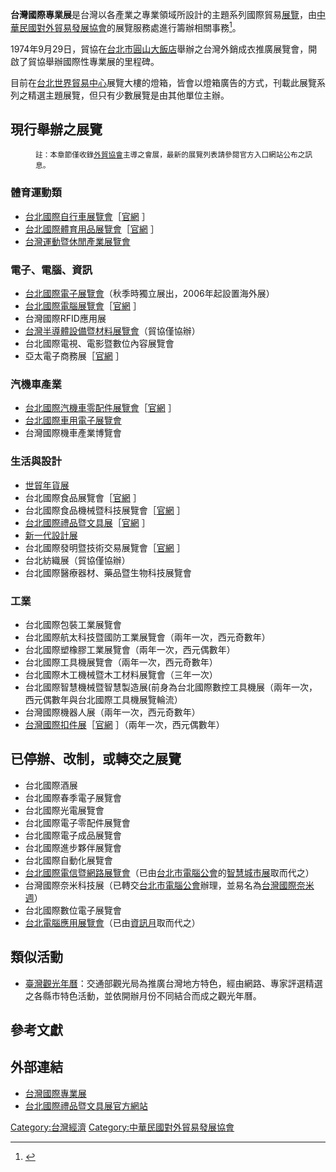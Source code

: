 {{Infobox recurring event
|native_name= Taiwan International Trade Shows
|native_name_lang= en
|image= 2008Computex Day5 TWTC Hall 1.jpg
|image_size= 240px
|caption= [[台北國際電腦展覽會|台北國際電腦展覽會]]，系列展覽代表作之一
|genre= 專業貿易展
|frequency= 根據各展覽狀況決定
|venue= [[台北世界貿易中心|台北世界貿易中心]]<br/>（部分含[[南港1館|南港1館]]或[[南港2館|南港2館]]）
|first= {{start date|1974|9|29}}<br />（台灣外銷成衣推廣展覽會）
|organised= [[中華民國對外貿易發展協會|中華民國對外貿易發展協會]]
|sponsor= [[台北世界貿易中心|台北世界貿易中心]]<br/>[[中國經濟通訊社|中國經濟通訊社]]
|website= {{URL|http://www.taiwantradeshows.com.tw}}
}}

'''台灣國際專業展'''是台灣以各產業之專業領域所設計的主題系列國際貿易[[展覽|展覽]]，由[[中華民國對外貿易發展協會|中華民國對外貿易發展協會]]的展覽服務處進行籌辦相關事務<ref>{{cite journal|language=zh-tw|publisher=[[逢甲大學|逢甲大學]]|title=會展產業分析及投資機會：台灣會展產業發展現況|url=http://www.fcu.edu.tw/wSite/public/Attachment/f1264147700344.pdf|author=經濟部投資業務處|date=2008年2月|accessdate=2019年10月24日|archive-date=2019年10月24日|archive-url=https://web.archive.org/web/20191024093428/http://www.fcu.edu.tw/wSite/public/Attachment/f1264147700344.pdf|dead-url=yes}}</ref>。

1974年9月29日，貿協在[[台北市|台北市]][[圓山大飯店|圓山大飯店]]舉辦之台灣外銷成衣推廣展覽會，開啟了貿協舉辦國際性專業展的里程碑。

目前在[[台北世界貿易中心|台北世界貿易中心]]展覽大樓的燈箱，皆會以燈箱廣告的方式，刊載此展覽系列之精選主題展覽，但只有少數展覽是由其他單位主辦。

==現行舉辦之展覽==
:<small>註：本章節僅收錄[[外貿協會|外貿協會]]主導之會展，最新的展覽列表請參閱官方入口網站公布之訊息。</small>
=== 體育運動類 ===
*[[台北國際自行車展覽會|台北國際自行車展覽會]]［[http://www.taipeicycle.com.tw/ 官網] {{Wayback|url=http://www.taipeicycle.com.tw/ |date=20201204050451 }}］
*[[台北國際體育用品展覽會|台北國際體育用品展覽會]]［[http://www.taispo.com.tw/ 官網] {{Wayback|url=http://www.taispo.com.tw/ |date=20200415103640 }}］
*[[台灣運動暨休閒產業展覽會|台灣運動暨休閒產業展覽會]]

=== 電子、電腦、資訊 ===
*[[台北國際電子展覽會|台北國際電子展覽會]]（秋季時獨立展出，2006年起設置海外展）
*[[台北國際電腦展覽會|台北國際電腦展覽會]]［[http://www.computextaipei.com.tw/ 官網] {{Wayback|url=http://www.computextaipei.com.tw/ |date=20201203202056 }}］
*台灣國際RFID應用展
*[[台灣半導體設備暨材料展覽會|台灣半導體設備暨材料展覽會]]（貿協僅協辦）
*台北國際電視、電影暨數位內容展覽會
*亞太電子商務展［[http://www.ecexpo.com.tw/zh_TW/index.html 官網] {{Wayback|url=http://www.ecexpo.com.tw/zh_TW/index.html |date=20171015184910 }}］

=== 汽機車產業 ===
*[[台北國際汽機車零配件展覽會|台北國際汽機車零配件展覽會]]［[http://www.taipeiampa.com.tw/ 官網] {{Wayback|url=http://www.taipeiampa.com.tw/ |date=20201205092004 }}］
*[[台北國際車用電子展覽會|台北國際車用電子展覽會]]
*台灣國際機車產業博覽會

=== 生活與設計 ===
*[[世貿年貨展|世貿年貨展]]
*台北國際食品展覽會［[http://www.foodtaipei.com.tw/ 官網] {{Wayback|url=http://www.foodtaipei.com.tw/ |date=20201108141850 }}］
*台北國際食品機械暨科技展覽會［[http://www.foodtech.com.tw/ 官網] {{Wayback|url=http://www.foodtech.com.tw/ |date=20190611165020 }}］
*[[台北國際禮品暨文具展|台北國際禮品暨文具展]]［[http://www.giftionery.net/zh_TW/index.html 官網] {{Wayback|url=http://www.giftionery.net/zh_TW/index.html |date=20200701220251 }}］
*[[新一代設計展|新一代設計展]]
*台北國際發明暨技術交易展覽會［[http://www.inventaipei.com.tw/ 官網] {{Wayback|url=http://www.inventaipei.com.tw/ |date=20201031212723 }}］
*台北紡織展（貿協僅協辦）
*台北國際醫療器材、藥品暨生物科技展覽會

=== 工業 ===
*台北國際包裝工業展覽會
*台北國際航太科技暨國防工業展覽會（兩年一次，西元奇數年）
*台北國際塑橡膠工業展覽會（兩年一次，西元偶數年）
*台北國際工具機展覽會（兩年一次，西元奇數年）
*台北國際木工機械暨木工材料展覽會（三年一次）
*台北國際智慧機械暨智慧製造展(前身為台北國際數控工具機展（兩年一次，西元偶數年與台北國際工具機展覽輪流）
*台灣國際機器人展（兩年一次，西元奇數年）
*[[台灣國際扣件展|台灣國際扣件展]]［[http://www.fastenertaiwan.com.tw/ 官網] {{Wayback|url=http://www.fastenertaiwan.com.tw/ |date=20201101201959 }}］（兩年一次，西元偶數年）

== 已停辦、改制，或轉交之展覽 ==
* 台北國際酒展
* 台北國際春季電子展覽會
* 台北國際光電展覽會
* 台北國際電子零配件展覽會
* 台北國際電子成品展覽會
* 台北國際進步夥伴展覽會
* 台北國際自動化展覽會
* [[台北國際電信暨網路展覽會|台北國際電信暨網路展覽會]]（已由[[台北市電腦公會|台北市電腦公會]]的[[智慧城市展|智慧城市展]]取而代之）
*台灣國際奈米科技展（已轉交[[台北市電腦公會|台北市電腦公會]]辦理，並易名為[[台灣國際奈米週|台灣國際奈米週]]）
* 台北國際數位電子展覽會
*[[台北電腦應用展覽會|台北電腦應用展覽會]]（已由[[資訊月|資訊月]]取而代之）

==類似活動==
*[[臺灣觀光年曆|臺灣觀光年曆]]：交通部觀光局為推廣台灣地方特色，經由網路、專家評選精選之各縣市特色活動，並依開辦月份不同結合而成之觀光年曆。

==參考文獻==
<div class="references-small">
<references></references>
</div>

==外部連結==
*[http://www.taiwantradeshows.com.tw/ 台灣國際專業展] {{Wayback|url=http://www.taiwantradeshows.com.tw/ |date=20191113140856 }}
*[http://www.giftionery.net/zh_TW/index.html 台北國際禮品暨文具展官方網站] {{Wayback|url=http://www.giftionery.net/zh_TW/index.html |date=20200701220251 }}{{zh-tw}}

{{TAITRA}}

[[Category:台灣經濟|Category:台灣經濟]]
[[Category:中華民國對外貿易發展協會|Category:中華民國對外貿易發展協會]]